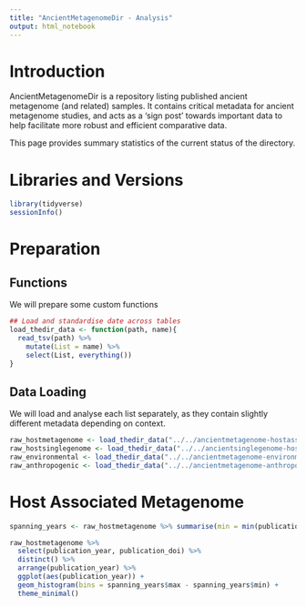 ```yaml
---
title: "AncientMetagenomeDir - Analysis"
output: html_notebook
---
```


# Introduction

AncientMetagenomeDir is a repository listing published ancient metagenome (and 
related) samples. It contains critical metadata for ancient metagenome studies, 
and acts as a 'sign post' towards important data to help facilitate more robust
and efficient comparative data.

This page provides summary statistics of the current status of the directory.

# Libraries and Versions

```r
library(tidyverse)
sessionInfo()
```

# Preparation

## Functions

We will prepare some custom functions

```r
## Load and standardise date across tables
load_thedir_data <- function(path, name){
  read_tsv(path) %>%
    mutate(List = name) %>% 
    select(List, everything())
}
```


## Data Loading

We will load and analyse each list separately, as they contain slightly different
metadata depending on context.

```r



raw_hostmetagenome <- load_thedir_data("../../ancientmetagenome-hostassociated/ancientmetagenome-hostassociated.tsv", "Host Associated Metagenome") 
raw_hostsinglegenome <- load_thedir_data("../../ancientsinglegenome-hostassociated/ancientsinglegenome-hostassociated.tsv", "Host Associated Single Genome") 
raw_environmental <- load_thedir_data("../../ancientmetagenome-environmental/ancientmetagenome-environmental.tsv", "Environmental Metagenome") 
raw_anthropogenic <- load_thedir_data("../../ancientmetagenome-anthropogenic/ancientmetagenome-anthropogenic.tsv", "Anthropogenic Metagenome") 
```

# Host Associated Metagenome

```r
spanning_years <- raw_hostmetagenome %>% summarise(min = min(publication_year), max = max(publication_year))

raw_hostmetagenome %>% 
  select(publication_year, publication_doi) %>% 
  distinct() %>%
  arrange(publication_year) %>%
  ggplot(aes(publication_year)) +
  geom_histogram(bins = spanning_years$max - spanning_years$min) +
  theme_minimal()
```

